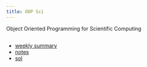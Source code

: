 ```yaml
---
title: OOP Sci
---
```


Object Oriented Programming for Scientific Computing

## 

* [weekly summary](./sum.qmd)
* [notes](https://igor-dimi.github.io/oop-notes-ss24/)
* [sol](https://igor-dimi.github.io/oop-sol-ss24/)
